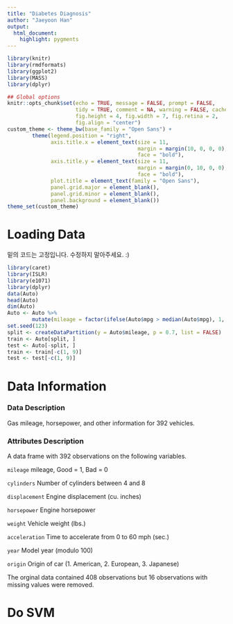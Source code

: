 ```yaml
---
title: "Diabetes Diagnosis"
author: "Jaeyoon Han"
output:
  html_document:
    highlight: pygments
---
```


```r
library(knitr)
library(rmdformats)
library(ggplot2)
library(MASS)
library(dplyr)

## Global options
knitr::opts_chunk$set(echo = TRUE, message = FALSE, prompt = FALSE,
                      tidy = TRUE, comment = NA, warning = FALSE, cache = TRUE,
                      fig.height = 4, fig.width = 7, fig.retina = 2,
                      fig.align = "center")
custom_theme <- theme_bw(base_family = "Open Sans") +
        theme(legend.position = "right",
              axis.title.x = element_text(size = 11,
                                          margin = margin(10, 0, 0, 0),
                                          face = "bold"),
              axis.title.y = element_text(size = 11,
                                          margin = margin(0, 10, 0, 0),
                                          face = "bold"),
              plot.title = element_text(family = "Open Sans"),
              panel.grid.major = element_blank(),
              panel.grid.minor = element_blank(),
              panel.background = element_blank())
theme_set(custom_theme)
```

# Loading Data

밑의 코드는 고정입니다. 수정하지 말아주세요. :)

```r
library(caret)
library(ISLR)
library(e1071)
library(dplyr)
data(Auto)
head(Auto)
dim(Auto)
Auto <- Auto %>%
        mutate(mileage = factor(ifelse(Auto$mpg > median(Auto$mpg), 1, 0)))
set.seed(123)
split <- createDataPartition(y = Auto$mileage, p = 0.7, list = FALSE)
train <- Auto[split, ]
test <- Auto[-split, ]
train <- train[-c(1, 9)]
test <- test[-c(1, 9)]
```

# Data Information

### Data Description

Gas mileage, horsepower, and other information for 392 vehicles.

### Attributes Description

A data frame with 392 observations on the following  variables.

`mileage`
mileage, Good = 1, Bad = 0

`cylinders`
Number of cylinders between 4 and 8

`displacement`
Engine displacement (cu. inches)

`horsepower`
Engine horsepower

`weight`
Vehicle weight (lbs.)

`acceleration`
Time to accelerate from 0 to 60 mph (sec.)

`year`
Model year (modulo 100)

`origin`
Origin of car (1. American, 2. European, 3. Japanese)

The orginal data contained 408 observations but 16 observations with missing values were removed.

# Do SVM